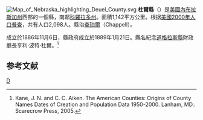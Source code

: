 {{noteTA
|T=zh-hans:杜尔县 (内布拉斯加州);zh-hk:杜爾縣 (內布拉斯加州);zh-tw:杜爾郡 (內布拉斯加州);
}}
[[File:Map_of_Nebraska_highlighting_Deuel_County.svg|right]]
'''杜爾縣'''（{{lang-en|Deuel County}}）是[[美國|美國]][[內布拉斯加州|內布拉斯加州]]西部的一個縣，南鄰[[科羅拉多州|科羅拉多州]]。面積1,142平方公里。根据[[美國2000年人口普查|美國2000年人口普查]]，共有人口2,098人。縣治[[查珀爾_(內布拉斯加州)|查珀爾]]（Chappell）。

成立於1886年11月6日，縣政府成立於1889年1月21日。縣名紀念[[道格拉斯縣_(內布拉斯加州)|道格拉斯縣]]財政廳長亨利·波特·杜爾。<ref>Kane, J. N. and C. C. Aiken. The American Counties: Origins of County Names Dates of Creation and Population Data 1950-2000. Lanham, MD.: Scarecrow Press, 2005.</ref>

==参考文献==
<div class="references-small">
<references />
</div>

{{內布拉斯加州}}

[[Category:內布拉斯加州行政區劃|D]]
